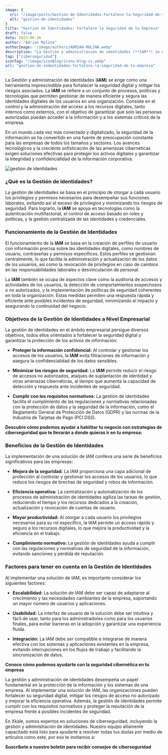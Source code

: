 ```yaml
---
image: {
  src: "/image/posts/Gestion-de-Identidades-Fortalece-la-Seguridad-de-tu-Empresawebp.webp",
  alt: "gestion-de-identidades"
}
title: "Gestión de Identidades: Fortalece la Seguridad de tu Empresa"
draft: false
date: 2023-06-26
author: "Adrian Molina"
authorImage: "/image/authors/ADRIAN-MOLINA.webp"
description: "La Gestión y administración de identidades (**IAM**) se erige como una herramienta imprescindible para fortalecer la seguridad digital y mitigar los riesgos asociados. La **IAM** se refiere a un conjunto de procesos, políticas y tecnologías que permiten gestionar de manera eficiente y segura las identidades digitales de los usuarios en una organización. "
tag: ["ciberseguridad"]
iconTag: "/image/iconBlog/icono-blog-cs.webp"
url: "gestion-de-indentidades-fortalece-la-seguridad-de-tu-empresa"
---
```



La Gestión y administración de identidades (**IAM**) se erige como una herramienta imprescindible para fortalecer la seguridad digital y mitigar los riesgos asociados. La **IAM** se refiere a un conjunto de procesos, políticas y tecnologías que permiten gestionar de manera eficiente y segura las identidades digitales de los usuarios en una organización. Consiste en el control y la administración del acceso a los recursos digitales, tanto internos como externos, con el objetivo de garantizar que solo las personas autorizadas puedan acceder a la información y a los sistemas críticos de la empresa.

En un mundo cada vez más conectado y digitalizado, la seguridad de la información se ha convertido en una fuente de preocupación constante para las empresas de todos los tamaños y sectores. Los avances tecnológicos y la creciente sofisticación de las amenazas cibernéticas exigen soluciones efectivas para proteger los activos digitales y garantizar la integridad y confidencialidad de la información corporativa.

![gestion de identidades](/image/posts/Gestion-de-Identidades-Fortalece-la-Seguridad-de-tu-Empresawebp.webp)

### ¿Qué es la Gestión de Identidades?
La gestión de identidades se basa en el principio de otorgar a cada usuario los privilegios y permisos necesarios para desempeñar sus funciones laborales, evitando así el exceso de privilegios y minimizando los riesgos de seguridad. Para lograrlo, la **IAM** se apoya en tecnologías como la autenticación multifactorial, el control de acceso basado en roles y políticas, y la gestión centralizada de las identidades y credenciales.

### Funcionamiento de la Gestión de Identidades
El funcionamiento de la **IAM** se basa en la creación de perfiles de usuario con información precisa sobre las identidades digitales, como nombres de usuario, contraseñas y permisos específicos. Estos perfiles se gestionan centralmente, lo que facilita la administración y actualización de los datos de los usuarios, así como la revocación de privilegios en caso de cambios en las responsabilidades laborales o desvinculación de personal.

La **IAM** también se ocupa de aspectos clave como la auditoría de accesos y actividades de los usuarios, la detección de comportamientos sospechosos o no autorizados, y la implementación de políticas de seguridad coherentes en toda la organización. Estas medidas permiten una respuesta rápida y eficiente ante posibles incidentes de seguridad, minimizando el impacto y asegurando la continuidad del negocio.

### Objetivos de la Gestión de Identidades a Nivel Empresarial
La gestión de identidades en el ámbito empresarial persigue diversos objetivos, todos ellos orientados a fortalecer la seguridad digital y garantizar la protección de los activos de información:

- **Proteger la información confidencial:** Al controlar y gestionar los accesos de los usuarios, la **IAM** evita filtraciones de información y asegura la confidencialidad de los datos sensibles.

- **Minimizar los riesgos de seguridad:** La **IAM** permite reducir el riesgo de accesos no autorizados, ataques de suplantación de identidad y otras amenazas cibernéticas, al tiempo que aumenta la capacidad de detección y respuesta ante incidentes de seguridad.

- **Cumplir con los requisitos normativos:** La gestión de identidades facilita el cumplimiento de las regulaciones y normativas relacionadas con la protección de datos y la seguridad de la información, como el Reglamento General de Protección de Datos (GDPR) y las normas de la Industria de Tarjetas de Pago (PCI DSS).

**Descubre cómo podemos ayudar a habilitar tu negocio con estrategias de ciberseguridad que te llevarán a donde quieras ir en tu empresa:**

<Link text="¡descubre cómo!" href="/ciberseguridad"/>

### Beneficios de la Gestión de Identidades
La implementación de una solución de IAM conlleva una serie de beneficios significativos para las empresas:

- **Mejora de la seguridad:** La IAM proporciona una capa adicional de protección al controlar y gestionar los accesos de los usuarios, lo que reduce los riesgos de brechas de seguridad y robos de información.

- **Eficiencia operativa:** La centralización y automatización de los procesos de administración de identidades agiliza las tareas de gestión, reduciendo el tiempo y los recursos dedicados a la creación, actualización y revocación de cuentas de usuario.

- **Mayor productividad:** Al otorgar a cada usuario los privilegios necesarios para su rol específico, la IAM permite un acceso rápido y seguro a los recursos digitales, lo que mejora la productividad y la eficiencia en el trabajo.

- **Cumplimiento normativo:** La gestión de identidades ayuda a cumplir con las regulaciones y normativas de seguridad de la información, evitando sanciones y pérdida de reputación.

### Factores para tener en cuenta en la Gestión de Identidades
Al implementar una solución de IAM, es importante considerar los siguientes factores:

- **Escalabilidad:** La solución de IAM debe ser capaz de adaptarse al crecimiento y las necesidades cambiantes de la empresa, soportando un mayor número de usuarios y aplicaciones.

- **Usabilidad:** La interfaz de usuario de la solución debe ser intuitiva y fácil de usar, tanto para los administradores como para los usuarios finales, para evitar barreras en la adopción y garantizar una experiencia fluida.

- **Integración:** La IAM debe ser compatible e integrarse de manera efectiva con los sistemas y aplicaciones existentes en la empresa, evitando interrupciones en los flujos de trabajo y facilitando la sincronización de datos.

**Conoce cómo podemos ayudarte con la seguridad cibernética en tu empresa**

<Link text="¡quiero saber cómo!" href="/ciberseguridad"/>

La gestión y administración de identidades desempeña un papel fundamental en la protección de la información y los sistemas de una empresa. Al implementar una solución de IAM, las organizaciones pueden fortalecer su seguridad digital, mitigar los riesgos de acceso no autorizado y mejorar la eficiencia operativa. Además, la gestión de identidades permite cumplir con los requisitos normativos y proteger la reputación de la empresa frente a posibles incidentes de seguridad.

En Xkale, somos expertos en soluciones de ciberseguridad, incluyendo la gestión y administración de identidades. Nuestro equipo altamente capacitado está listo para ayudarte a resolver todas tus dudas por medio de artículos como este, por eso te invitamos a:

**Suscríbete a nuestro boletín para recibir consejos de ciberseguridad**
